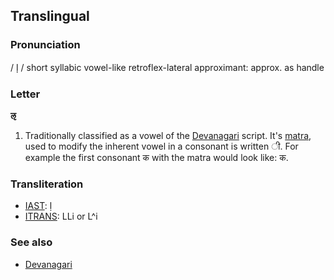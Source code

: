 ==Translingual==

===Pronunciation===
/ l̩ / short syllabic vowel-like retroflex-lateral approximant: approx. as handle 

===Letter===
'''ऌ'''

# Traditionally classified as a vowel of the [[Devanagari]] script.  It's [[matra]], used to modify the inherent vowel in a consonant is written &#x0940;.  For example the first consonant क with the matra would look like: क.

===Transliteration===
*[[w:IAST|IAST]]: ḷ
*[[w:ITRANS|ITRANS]]: LLi or L^i

===See also===
*[[w:Devanagari|Devanagari]]